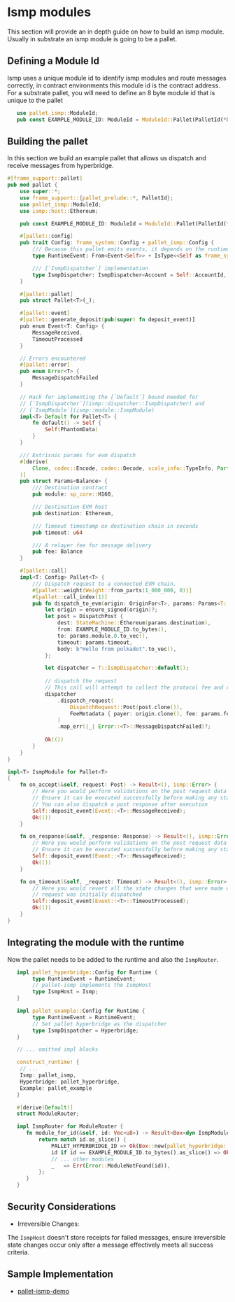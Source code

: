 # Ismp modules

This section will provide an in depth guide on how to build an ismp module. Usually in substrate an ismp module is going to be a pallet.  

## Defining a Module Id

Ismp uses a unique module id to identify ismp modules and route messages correctly, in contract environments this module id is the contract address.  
For a substrate pallet, you will need to define an 8 byte module id that is unique to the pallet 

```rust
   use pallet_ismp::ModuleId;
   pub const EXAMPLE_MODULE_ID: ModuleId = ModuleId::Pallet(PalletId(*b"EXPL-MOD"));
```

## Building the pallet

In this section we build an example pallet that allows us dispatch and receive messages from hyperbridge.  

```rust
#[frame_support::pallet]
pub mod pallet {
	use super::*;
	use frame_support::{pallet_prelude::*, PalletId};
    use pallet_ismp::ModuleId;
    use ismp::host::Ethereum;

	pub const EXAMPLE_MODULE_ID: ModuleId = ModuleId::Pallet(PalletId(*b"EXPL-MOD"));

	#[pallet::config]
	pub trait Config: frame_system::Config + pallet_ismp::Config {
		/// Because this pallet emits events, it depends on the runtime's definition of an event.
		type RuntimeEvent: From<Event<Self>> + IsType<<Self as frame_system::Config>::RuntimeEvent>;

		/// [`IsmpDispatcher`] implementation
		type IsmpDispatcher: IsmpDispatcher<Account = Self::AccountId, Balance = Self::Balance> + Default;
	}

	#[pallet::pallet]
	pub struct Pallet<T>(_);

	#[pallet::event]
	#[pallet::generate_deposit(pub(super) fn deposit_event)]
	pub enum Event<T: Config> {
        MessageReceived,
        TimeoutProcessed
	}

	// Errors encountered
	#[pallet::error]
	pub enum Error<T> {
        MessageDispatchFailed
    }

	// Hack for implementing the [`Default`] bound needed for
	// [`IsmpDispatcher`](ismp::dispatcher::IsmpDispatcher) and
	// [`IsmpModule`](ismp::module::IsmpModule)
	impl<T> Default for Pallet<T> {
		fn default() -> Self {
			Self(PhantomData)
		}
	}

    /// Extrisnic params for evm dispatch
	#[derive(
		Clone, codec::Encode, codec::Decode, scale_info::TypeInfo, PartialEq, Eq, RuntimeDebug,
	)]
	pub struct Params<Balance> {
		/// Destination contract
		pub module: sp_core::H160,

		/// Destination EVM host
		pub destination: Ethereum,

		/// Timeout timestamp on destination chain in seconds
		pub timeout: u64

        /// A relayer fee for message delivery
        pub fee: Balance
	}

    #[pallet::call]
	impl<T: Config> Pallet<T> {
		/// Dispatch request to a connected EVM chain.
		#[pallet::weight(Weight::from_parts(1_000_000, 0))]
		#[pallet::call_index(1)]
		pub fn dispatch_to_evm(origin: OriginFor<T>, params: Params<T::Balance>) -> DispatchResult {
			let origin = ensure_signed(origin)?;
			let post = DispatchPost {
				dest: StateMachine::Ethereum(params.destination),
				from: EXAMPLE_MODULE_ID.to_bytes(),
				to: params.module.0.to_vec(),
				timeout: params.timeout,
				body: b"Hello from polkadot".to_vec(),
			};

			let dispatcher = T::IsmpDispatcher::default();
			
			// dispatch the request
            // This call will attempt to collect the protocol fee and relayer fee from the user's account
			dispatcher
				.dispatch_request(
					DispatchRequest::Post(post.clone()),
					FeeMetadata { payer: origin.clone(), fee: params.fee },
				)
				.map_err(|_| Error::<T>::MessageDispatchFailed)?;
			
			Ok(())
		}
	}
}

impl<T> IsmpModule for Pallet<T>
{
	fn on_accept(&self, request: Post) -> Result<(), ismp::Error> {
        // Here you would perform validations on the post request data
        // Ensure it can be executed successfully before making any state changes
        // You can also dispatch a post response after execution
        Self::deposit_event(Event::<T>::MessageReceived);
		Ok(())
	}

	fn on_response(&self, _response: Response) -> Result<(), ismp::Error> {
        // Here you would perform validations on the post request data
        // Ensure it can be executed successfully before making any state changes
        Self::deposit_event(Event::<T>::MessageReceived);
		Ok(())
	}

	fn on_timeout(&self, _request: Timeout) -> Result<(), ismp::Error> {
        // Here you would revert all the state changes that were made when the
        // request was initially dispatched
        Self::deposit_event(Event::<T>::TimeoutProcessed);
		Ok(())
	}
}
```

## Integrating the module with the runtime

Now the pallet needs to be added to the runtime and also the `IsmpRouter`.

```rust
   impl pallet_hyperbridge::Config for Runtime {
        type RuntimeEvent = RuntimeEvent;
        // pallet-ismp implements the IsmpHost
        type IsmpHost = Ismp;
   }

   impl pallet_example::Config for Runtime {
        type RuntimeEvent = RuntimeEvent;
        // Set pallet hyperbridge as the dispatcher
        type IsmpDispatcher = Hyperbridge;
   }

   // ... omitted impl blocks

   construct_runtime! {
    // ...
    Ismp: pallet_ismp,
    Hyperbridge: pallet_hyperbridge,
    Example: pallet_example
   }

   #[derive(Default)]
   struct ModuleRouter;

   impl IsmpRouter for ModuleRouter {
      fn module_for_id(&self, id: Vec<u8>) -> Result<Box<dyn IsmpModule>, Error> {
          return match id.as_slice() {
              PALLET_HYPERBRIDGE_ID => Ok(Box::new(pallet_hyperbridge::Pallet::<Runtime>::default())),
              id if id == EXAMPLE_MODULE_ID.to_bytes().as_slice() => Ok(Box::new(pallet_ismp::pallet_example::Pallet::<Runtime>::default()))
              // ... other modules
              _   => Err(Error::ModuleNotFound(id)),
          };
      }
   }
```

## Security Considerations
* Irreversible Changes:

The `IsmpHost` doesn't store receipts for failed messages, ensure irreversible state changes occur only after a message effectively meets all success criteria.


## Sample Implementation

 - [pallet-ismp-demo](https://github.com/polytope-labs/hyperbridge/blob/main/modules/ismp/pallets/demo/src/lib.rs)